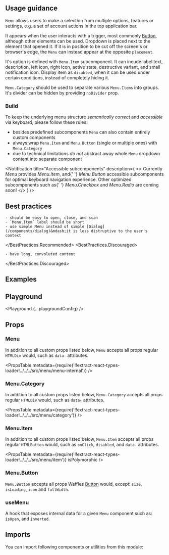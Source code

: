 


<Layout title="Menu" description="Menu provides a way to display list of choices on a temporary dropdown.">

## Usage guidance

`Menu` allows users to make a selection from multiple options, features or settings, e.g. a set of account actions in the top application bar.

It appears when the user interacts with a trigger, most commonly [Button](/components/button), although other elements can be used. Dropdown is placed next to the element that opened it. If it is in position to be cut off the screen's or browser's edge, the `Menu` can instead appear at the opposite `placement`.

It's option is defined with `Menu.Item` subcomponent. It can incude label text, description, left icon, right icon, active state, destructive variant, and small notification icon. Display item as `disabled`, when it can be used under certain conditions, instead of completely hiding it.

`Menu.Category` should be used to separate various `Menu.Items` into groups. It's divider can be hidden by providing `noDivider` prop.

### Build

To keep the underlying menu structure _semantically correct_ and _accessible_ via keyboard, please follow these rules:

- besides predefined subcomponents `Menu` can also contain entirely custom components
- always wrap `Menu.Item` and `Menu.Button` (single or multiple ones) with `Menu.Category`
- due to technical limitations _do not_ abstract away whole `Menu` dropdown content into separate component

<Notification
  title="Accessible subcomponents"
  description={
    <>
      Currently <em>Menu</em> provides <em>Menu.Item</em>, and{' '}
      <em>Menu.Button</em> accessible subcomponents for optimal keyboard
      navigation experience. Other optimized subcomponents such as{' '}
      <em>Menu.Checkbox</em> and <em>Menu.Radio</em> are coming soon!
    </>
  }
/>

## Best practices

<BestPractices>
  <BestPractices.Recommended>

    - should be easy to open, close, and scan
    - `Menu.Item` label should be short
    - use simple Menu instead of simple [Dialog](/components/dialog)&mdash;it is less distruptive to the user's context

  </BestPractices.Recommended>
  <BestPractices.Discouraged>

    - have long, convoluted content

  </BestPractices.Discouraged>
</BestPractices>

## Examples

<Example title="Basic usage" path="menu/basic-usage">
  <BasicUsage />
</Example>

<Example title="Advanced usage" path="menu/advanced-usage">
  <AdvancedUsage />
</Example>

<Example title="Placement" path="menu/placement">
  <Placement />
</Example>

<Example title="Inverted" path="menu/inverted" darkPreview>
  <Inverted />
</Example>

## Playground

<Playground {...playgroundConfig} />

## Props

### Menu

In addition to all custom props listed below, `Menu` accepts all props regular `HTMLDiv` would, such as `data-` attributes.

<PropsTable
  metadata={require('!!extract-react-types-loader!../../../src/menu/menu-internal')}
/>

### Menu.Category

In addition to all custom props listed below, `Menu.Category` accepts all props regular `HTMLDiv` would, such as `data-` attributes.

<PropsTable
  metadata={require('!!extract-react-types-loader!../../../src/menu/category')}
/>

### Menu.Item

In addition to all custom props listed below, `Menu.Item` accepts all props regular `HTMLButton` would, such as `onClick`, `disabled`, and `data-` attributes.

<PropsTable
  metadata={require('!!extract-react-types-loader!../../../src/menu/item')}
  isPolymorphic
/>

### Menu.Button

`Menu.Button` accepts all props Waffles [Button](/components/button/#props) would, except: `size`, `isLoading`, `icon` and `fullWidth`.

### useMenu

A hook that exposes internal data for a given `Menu` component such as: `isOpen`, and `inverted`.

## Imports

You can import following components or utilities from this module:

<Imports module={MenuExports} path="@datacamp/waffles/menu" />

</Layout>
